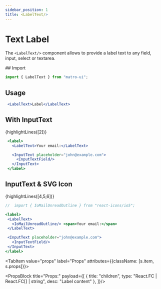 ```yaml
---
sidebar_position: 1
title: <LabelText/>
---
```



# Text Label

The `<LabelText/>` component allows to provide a label text to any field, input, select or textarea.

<Sources 
  git="https://github.com/matro-ui/matro-ui/tree/main/dist/inputs/LabelText"
  npmjs="https://www.npmjs.com/package/matro-ui" 
  name="labeltext"
/>


<div className={s.tabs}>
<Tabs className={s.parent}>
  <TabItem value="usage" label="Usage" attributes={{className: [s.item, s.usage]}}>
## Import 

```jsx
import { LabelText } from "matro-ui";
```

 ## Usage

 ```jsx live 
  <LabelText>Label</LabelText>
```

 ## With InputText

{highlightLines([2])}
 ```jsx live 
  <label>
    <LabelText>Your email:</LabelText>

    <InputText placeholder="john@example.com">
      <InputTextField/>
    </InputText>
  </label>
```

 ## InputText & SVG Icon


{highlightLines([4,5,6])}
 ```jsx live 
//  import { IoMailUnreadOutline } from "react-icons/io5";

<label>
  <LabelText>
    <IoMailUnreadOutline/> <span>Your email:</span>
  </LabelText>

  <InputText placeholder="john@example.com">
    <InputTextField/>
  </InputText>
</label>
```

  </TabItem>


  <TabItem value="props" label="Props" attributes={{className: [s.item, s.props]}}>

<PropsBlock 
title="Props:"
payload={[
{
  title: "children",
  type: "React.FC | React.FC[] | string",
  desc: "Label content"
},
]}/>


</TabItem>






</Tabs>
</div>
